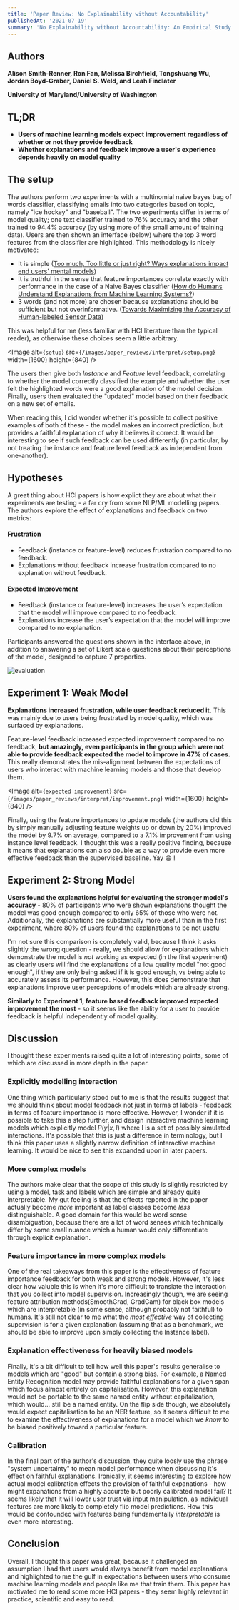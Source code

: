 ```yaml
---
title: 'Paper Review: No Explainability without Accountability'
publishedAt: '2021-07-19'
summary: 'No Explainability without Accountability: An Empirical Study of Explanations and Feedback in Interactive ML'
---
```


## Authors
**Alison Smith-Renner, Ron Fan, Melissa Birchfield, Tongshuang Wu,
Jordan Boyd-Graber, Daniel S. Weld, and Leah Findlater**

**University of Maryland/University of Washington**

## TL;DR
- **Users of machine learning models expect improvement regardless of whether or not they provide feedback**
- **Whether explanations and feedback improve a user's experience depends heavily on model quality**

## The setup

The authors perform two experiments with a multinomial naive bayes bag of words classifier, classifying emails into two categories based on topic, namely "ice hockey" and "baseball". The two experiments differ in terms of model quality; one text classifier trained to 76% accuracy and the other trained to 94.4% accuracy (by using more of the small amount of training data). Users are then shown an interface (below) where the top 3 word features from the classifier are highlighted. This methodology is nicely motivated:

- It is simple ([Too much, Too little or just right? Ways explanations impact end users' mental models](https://ieeexplore.ieee.org/document/6645235))
- It is truthful in the sense that feature importances correlate exactly with performance in the case of a Naive Bayes classifier ([How do Humans Understand Explanations from Machine Learning Systems?](http://arxiv.org/abs/1802.00682))
- 3 words (and not more) are chosen because explanations should be sufficient but not overinformative. ([Towards Maximizing the Accuracy of Human-labeled Sensor Data](https://dl.acm.org/doi/10.1145/1719970.1720006))

This was helpful for me (less familiar with HCI literature than the typical reader), as otherwise these choices seem a little arbitrary.

<Image
  alt={`setup`}
  src={`/images/paper_reviews/interpret/setup.png`}
  width={1600}
  height={840}
/>


The users then give both *Instance* and *Feature* level feedback, correlating to whether the model correctly classified the example and whether the user felt the highlighted words were a good explanation of the model decision. Finally, users then evaluated the "updated" model based on their feedback on a new set of emails.

When reading this, I did wonder whether it's possible to collect positive examples of both of these - the model makes an incorrect prediction, but provides a faithful explanation of why it believes it correct. It would be interesting to see if such feedback can be used differently (in particular, by not treating the instance and feature level feedback as independent from one-another).


## Hypotheses

A great thing about HCI papers is how explict they are about what their experiments are testing - a far cry from some NLP/ML modelling papers. The authors explore the effect of explanations and feedback on two metrics:

#### Frustration

- Feedback (instance or feature-level) reduces frustration compared to no feedback.
- Explanations without feedback increase frustration compared to no explanation without feedback.

#### Expected Improvement

- Feedback (instance or feature-level) increases the user’s expectation that the model will improve compared to no feedback.
- Explanations increase the user’s expectation that the model will improve compared to no explanation.

Participants answered the questions shown in the interface above, in addition to answering a set of Likert scale questions about their perceptions of the model, designed to capture 7 properties.

![evaluation](../img/paper_reviews/interpret/measure.png)

## Experiment 1: Weak Model

**Explanations increased frustration, while user feedback reduced it.** This was mainly due to users being frustrated by model quality, which was surfaced by explanations.

Feature-level feedback increased expected improvement compared to no feedback, **but amazingly, even participants in the group which were not able to provide feedback expected the model to improve in 47% of cases.** This really demonstrates the mis-alignment between the expectations of users who interact with machine learning models and those that develop them. 

<Image
  alt={`expected improvement`}
  src={`/images/paper_reviews/interpret/improvement.png`}
  width={1600}
  height={840}
/>


Finally, using the feature importances to update models (the authors did this by simply manually adjusting feature weights up or down by 20%) improved the model by 9.7% on average, compared to a 7.1% improvement from using instance level feedback. I thought this was a really positive finding, because it means that explanations can also double as a way to provide even more effective feedback than the supervised baseline. Yay :smile: !


## Experiment 2: Strong Model

**Users found the explanations helpful for evaluating the stronger model's accuracy** - 80% of participants who were shown explanations thought the model was good enough compared to only 65% of those who were not. Additionally, the explanations are substantially more useful than in the first experiment, where 80% of users found the explanations to be not useful

I'm not sure this comparison is completely valid, because I think it asks slightly the wrong question - really, we should allow for explanations which demonstrate the model is _not_ working as expected (in the first experiment) as clearly users will find the explanations of a low quality model "not good enough", if they are only being asked if it is good enough, vs being able to accurately assess its performance. However, this does demonstrate that explanations improve user perceptions of models which are already strong.

**Similarly to Experiment 1, feature based feedback improved expected improvement the most** - so it seems like the ability for a user to provide feedback is helpful independently of model quality.

## Discussion
I thought these experiments raised quite a lot of interesting points, some of which are discussed in more depth in the paper. 

### Explicitly modelling interaction

One thing which particularly stood out to me is that the results suggest that we should think about model feedback not just in terms of labels - feedback in terms of feature importance is more effective. However, I wonder if it is possible to take this a step further, and design interactive machine learning models which explicitly model $P(y|x, I)$ where I is a set of possibly simulated interactions. It's possible that this is just a difference in terminology, but I think this paper uses a slightly narrow definition of interactive machine learning. It would be nice to see this expanded upon in later papers.

### More complex models
The authors make clear that the scope of this study is slightly restricted by using a model, task and labels which are simple and already quite interpretable. My gut feeling is that the effects reported in the paper actually become _more_ important as label classes become _less_ distinguishable. A good domain for this would be word sense disambiguation, because there are a lot of word senses which technically differ by some small nuance which a human would only differentiate through explicit explanation.

### Feature importance in more complex models
One of the real takeaways from this paper is the effectiveness of feature importance feedback for both weak and strong models. However, it's less clear how valuble this is when it's more difficult to translate the interaction that you collect into model supervision. Increasingly though, we are seeing feature attribution methods(SmoothGrad, GradCam) for black box models which are interpretable (in some sense, although probably not faithful) to humans. It's still not clear to me what the _most effective_ way of collecting supervision is for a given explanation (assuming that as a benchmark, we should be able to improve upon simply collecting the Instance label). 

### Explanation effectiveness for heavily biased models
Finally, it's a bit difficult to tell how well this paper's results generalise to models which are "good" but contain a strong bias. For example, a Named Entity Recognition model may provide faithful explanations for a given span which focus almost entirely on capitalisation. However, this explanation would not be portable to the same named entity without capitalization, which would... still be a named entity. On the flip side though, we absolutely would expect capitalisation to be an NER feature, so it seems difficult to me to examine the effectiveness of explanations for a model which we _know_ to be biased positively toward a particular feature.

### Calibration

In the final part of the author's discussion, they quite loosly use the phrase "system uncertainty" to mean model performance when discussing it's effect on faithful explanations. Ironically, it seems interesting to explore how actual model calibration effects the provision of faithful expanations - how might expanations from a highly accurate but poorly calibrated model fail? It seems likely that it will lower user trust via input manipulation, as individual features are more likely to completely flip model predictions. How this would be confounded with features being fundamentally _interpretable_ is even more interesting.

## Conclusion

Overall, I thought this paper was great, because it challenged an assumption I had that users would always benefit from model explanations and highlighted to me the gulf in expectations between users who consume machine learning models and people like me that train them. This paper has motivated me to read some more HCI papers - they seem highly relevant in practice, scientific and easy to read. 
